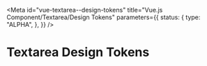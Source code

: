 <!-- @license CC0-1.0 -->


<Meta
  id="vue-textarea--design-tokens"
  title="Vue.js Component/Textarea/Design Tokens"
  parameters={{
    status: {
      type: "ALPHA",
    },
  }}
/>

# Textarea Design Tokens

<ComponentTokensSection tokens={tokens} definition={tokensDefinition} component="utrecht-textarea" />

